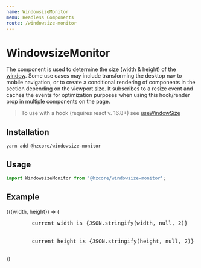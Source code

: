 ```yaml
---
name: WindowsizeMonitor
menu: Headless Components
route: /windowsize-monitor
---
```



# WindowsizeMonitor

The component is used to determine the size (width & height) of the [window].
Some use cases may include transforming the desktop nav to mobile navigation,
or to create a conditional rendering of components in the section depending on
the viewport size. It subscribes to a resize event and caches the events for
optimization purposes when using this hook/render prop in multiple components
on the page.

> To use with a hook (requires react v. 16.8+) see [useWindowSize]

## Installation

```shell
yarn add @hzcore/windowsize-monitor
```

## Usage

```js
import WindowsizeMonitor from '@hzcore/windowsize-monitor';
```

## Example

<Playground>
  <WindowsizeMonitor>
    {({width, height}) => (
      <pre style={{width: '100%', height: '100%'}}>
        current width is {JSON.stringify(width, null, 2)}
        <br />
        current height is {JSON.stringify(height, null, 2)}
      </pre>
    )}
  </WindowsizeMonitor>
</Playground>

[window]: https://developer.mozilla.org/en-US/docs/Web/API/Window
[usewindowsize]: /use-window-size
[installation]: #installation
[usage]: #usage
[example]: #example
